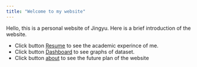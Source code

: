```yaml
---
title: "Welcome to my website"
---
```


Hello, this is a personal website of Jingyu. Here is a brief introduction of the website.

* Click button [Resume](Resume.html) to see the academic experince of me. 
* Click button [Dashboard](Dashboard.html) to see graphs of dataset.
* Click button [about](about.html) to see the future plan of the website